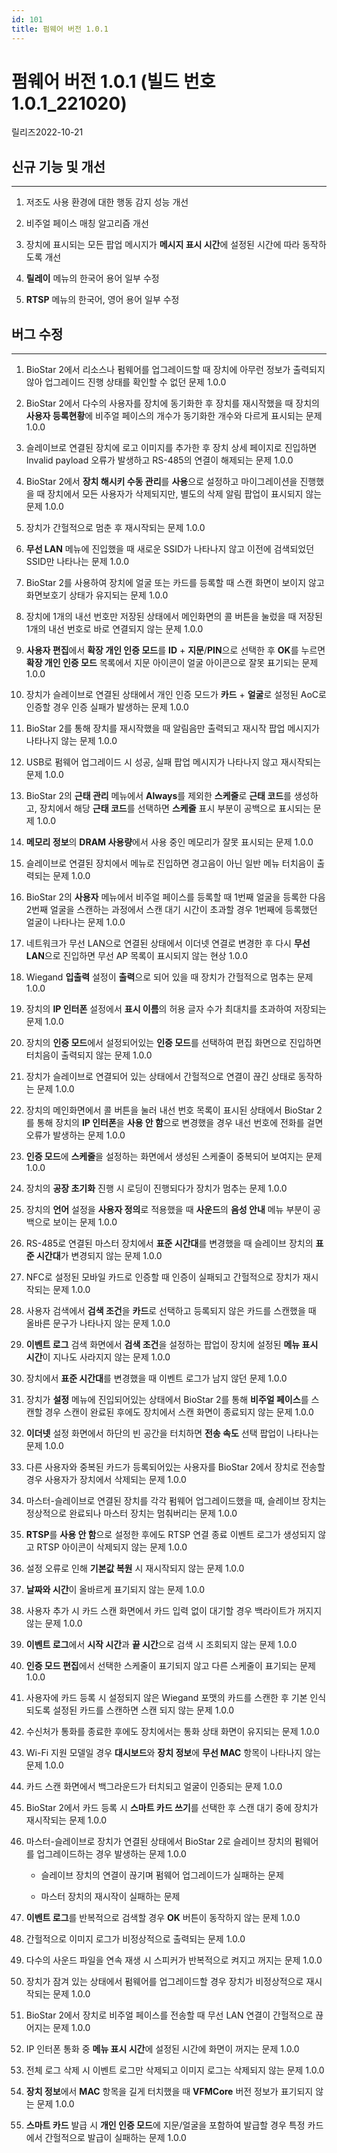 ```yaml
---
id: 101
title: 펌웨어 버전 1.0.1
---
```


# 펌웨어 버전 1.0.1 (빌드 번호 1.0.1_221020)

릴리즈<Separator/>2022-10-21

## 신규 기능 및 개선

---

1. 저조도 사용 환경에 대한 행동 감지 성능 개선

1. 비주얼 페이스 매칭 알고리즘 개선

1. 장치에 표시되는 모든 팝업 메시지가 **메시지 표시 시간**에 설정된 시간에 따라 동작하도록 개선

1. **릴레이** 메뉴의 한국어 용어 일부 수정

1. **RTSP** 메뉴의 한국어, 영어 용어 일부 수정

## 버그 수정

---

<BugLists>

1. BioStar 2에서 리소스나 펌웨어를 업그레이드할 때 장치에 아무런 정보가 출력되지 않아 업그레이드 진행 상태를 확인할 수 없던 문제 <Badge>1.0.0</Badge>

1. BioStar 2에서 다수의 사용자를 장치에 동기화한 후 장치를 재시작했을 때 장치의 **사용자 등록현황**에 비주얼 페이스의 개수가 동기화한 개수와 다르게 표시되는 문제 <Badge>1.0.0</Badge>

1. 슬레이브로 연결된 장치에 로고 이미지를 추가한 후 장치 상세 페이지로 진입하면 Invalid payload 오류가 발생하고 RS-485의 연결이 해제되는 문제 <Badge>1.0.0</Badge>

1. BioStar 2에서 **장치 해시키 수동 관리**를 **사용**으로 설정하고 마이그레이션을 진행했을 때 장치에서 모든 사용자가 삭제되지만, 별도의 삭제 알림 팝업이 표시되지 않는 문제 <Badge>1.0.0</Badge>

1. 장치가 간헐적으로 멈춘 후 재시작되는 문제 <Badge>1.0.0</Badge>

1. **무선 LAN** 메뉴에 진입했을 때 새로운 SSID가 나타나지 않고 이전에 검색되었던 SSID만 나타나는 문제 <Badge>1.0.0</Badge>

1. BioStar 2를 사용하여 장치에 얼굴 또는 카드를 등록할 때 스캔 화면이 보이지 않고 화면보호기 상태가 유지되는 문제 <Badge>1.0.0</Badge>

1. 장치에 1개의 내선 번호만 저장된 상태에서 메인화면의 콜 버튼을 눌렀을 때 저장된 1개의 내선 번호로 바로 연결되지 않는 문제 <Badge>1.0.0</Badge>

1. **사용자 편집**에서 **확장 개인 인증 모드**를 **ID** + **지문**/**PIN**으로 선택한 후 **OK**를 누르면 **확장 개인 인증 모드** 목록에서 지문 아이콘이 얼굴 아이콘으로 잘못 표기되는 문제 <Badge>1.0.0</Badge>

1. 장치가 슬레이브로 연결된 상태에서 개인 인증 모드가 **카드** + **얼굴**로 설정된 AoC로 인증할 경우 인증 실패가 발생하는 문제 <Badge>1.0.0</Badge>

1. BioStar 2를 통해 장치를 재시작했을 때 알림음만 출력되고 재시작 팝업 메시지가 나타나지 않는 문제 <Badge>1.0.0</Badge>

1. USB로 펌웨어 업그레이드 시 성공, 실패 팝업 메시지가 나타나지 않고 재시작되는 문제 <Badge>1.0.0</Badge>

1. BioStar 2의 **근태 관리** 메뉴에서 **Always**를 제외한 **스케줄**로 **근태 코드**를 생성하고, 장치에서 해당 **근태 코드**를 선택하면 **스케줄** 표시 부분이 공백으로 표시되는 문제 <Badge>1.0.0</Badge>

1. **메모리 정보**의 **DRAM 사용량**에서 사용 중인 메모리가 잘못 표시되는 문제 <Badge>1.0.0</Badge>

1. 슬레이브로 연결된 장치에서 메뉴로 진입하면 경고음이 아닌 일반 메뉴 터치음이 출력되는 문제 <Badge>1.0.0</Badge>

1. BioStar 2의 **사용자** 메뉴에서 비주얼 페이스를 등록할 때 1번째 얼굴을 등록한 다음 2번째 얼굴을 스캔하는 과정에서 스캔 대기 시간이 초과할 경우 1번째에 등록했던 얼굴이 나타나는 문제 <Badge>1.0.0</Badge>

1. 네트워크가 무선 LAN으로 연결된 상태에서 이더넷 연결로 변경한 후 다시 **무선 LAN**으로 진입하면 무선 AP 목록이 표시되지 않는 현상 <Badge>1.0.0</Badge>

1. Wiegand **입출력** 설정이 **출력**으로 되어 있을 때 장치가 간헐적으로 멈추는 문제 <Badge>1.0.0</Badge>

1. 장치의 **IP 인터폰** 설정에서 **표시 이름**의 허용 글자 수가 최대치를 초과하여 저장되는 문제 <Badge>1.0.0</Badge>

1. 장치의 **인증 모드**에서 설정되어있는 **인증 모드**를 선택하여 편집 화면으로 진입하면 터치음이 출력되지 않는 문제 <Badge>1.0.0</Badge>

1. 장치가 슬레이브로 연결되어 있는 상태에서 간헐적으로 연결이 끊긴 상태로 동작하는 문제 <Badge>1.0.0</Badge>

1. 장치의 메인화면에서 콜 버튼을 눌러 내선 번호 목록이 표시된 상태에서 BioStar 2를 통해 장치의 **IP 인터폰**을 **사용 안 함**으로 변경했을 경우 내선 번호에 전화를 걸면 오류가 발생하는 문제 <Badge>1.0.0</Badge>

1. **인증 모드**에 **스케줄**을 설정하는 화면에서 생성된 스케줄이 중복되어 보여지는 문제 <Badge>1.0.0</Badge>

1. 장치의 **공장 초기화** 진행 시 로딩이 진행되다가 장치가 멈추는 문제 <Badge>1.0.0</Badge>

1. 장치의 **언어** 설정을 **사용자 정의**로 적용했을 때 **사운드**의 **음성 안내** 메뉴 부분이 공백으로 보이는 문제 <Badge>1.0.0</Badge>

1. RS-485로 연결된 마스터 장치에서 **표준 시간대**를 변경했을 때 슬레이브 장치의 **표준 시간대**가 변경되지 않는 문제 <Badge>1.0.0</Badge>

1. NFC로 설정된 모바일 카드로 인증할 때 인증이 실패되고 간헐적으로 장치가 재시작되는 문제 <Badge>1.0.0</Badge>

1. 사용자 검색에서 **검색 조건**을 **카드**로 선택하고 등록되지 않은 카드를 스캔했을 때 올바른 문구가 나타나지 않는 문제 <Badge>1.0.0</Badge>

1. **이벤트 로그** 검색 화면에서 **검색 조건**을 설정하는 팝업이 장치에 설정된 **메뉴 표시 시간**이 지나도 사라지지 않는 문제 <Badge>1.0.0</Badge>

1. 장치에서 **표준 시간대**를 변경했을 때 이벤트 로그가 남지 않던 문제 <Badge>1.0.0</Badge>

1. 장치가 **설정** 메뉴에 진입되어있는 상태에서 BioStar 2를 통해 **비주얼 페이스**를 스캔할 경우 스캔이 완료된 후에도 장치에서 스캔 화면이 종료되지 않는 문제 <Badge>1.0.0</Badge>

1. **이더넷** 설정 화면에서 하단의 빈 공간을 터치하면 **전송 속도** 선택 팝업이 나타나는 문제 <Badge>1.0.0</Badge>

1. 다른 사용자와 중복된 카드가 등록되어있는 사용자를 BioStar 2에서 장치로 전송할 경우 사용자가 장치에서 삭제되는 문제 <Badge>1.0.0</Badge>

1. 마스터-슬레이브로 연결된 장치를 각각 펌웨어 업그레이드했을 때, 슬레이브 장치는 정상적으로 완료되나 마스터 장치는 멈춰버리는 문제 <Badge>1.0.0</Badge>

1. **RTSP**를 **사용 안 함**으로 설정한 후에도 RTSP 연결 종료 이벤트 로그가 생성되지 않고 RTSP 아이콘이 삭제되지 않는 문제 <Badge>1.0.0</Badge>

1. 설정 오류로 인해 **기본값 복원** 시 재시작되지 않는 문제 <Badge>1.0.0</Badge>

1. **날짜와 시간**이 올바르게 표기되지 않는 문제 <Badge>1.0.0</Badge>

1. 사용자 추가 시 카드 스캔 화면에서 카드 입력 없이 대기할 경우 백라이트가 꺼지지 않는 문제 <Badge>1.0.0</Badge>

1. **이벤트 로그**에서 **시작 시간**과 **끝 시간**으로 검색 시 조회되지 않는 문제 <Badge>1.0.0</Badge>

1. **인증 모드 편집**에서 선택한 스케줄이 표기되지 않고 다른 스케줄이 표기되는 문제 <Badge>1.0.0</Badge>

1. 사용자에 카드 등록 시 설정되지 않은 Wiegand 포맷의 카드를 스캔한 후 기본 인식되도록 설정된 카드를 스캔하면 스캔 되지 않는 문제 <Badge>1.0.0</Badge>

1. 수신처가 통화를 종료한 후에도 장치에서는 통화 상태 화면이 유지되는 문제 <Badge>1.0.0</Badge>

1. Wi-Fi 지원 모델일 경우 **대시보드**와 **장치 정보**에 **무선 MAC** 항목이 나타나지 않는 문제 <Badge>1.0.0</Badge>

1. 카드 스캔 화면에서 백그라운드가 터치되고 얼굴이 인증되는 문제 <Badge>1.0.0</Badge>

1. BioStar 2에서 카드 등록 시 **스마트 카드 쓰기**를 선택한 후 스캔 대기 중에 장치가 재시작되는 문제 <Badge>1.0.0</Badge>

1. 마스터-슬레이브로 장치가 연결된 상태에서 BioStar 2로 슬레이브 장치의 펌웨어를 업그레이드하는 경우 발생하는 문제 <Badge>1.0.0</Badge>

    - 슬레이브 장치의 연결이 끊기며 펌웨어 업그레이드가 실패하는 문제

    - 마스터 장치의 재시작이 실패하는 문제

1. **이벤트 로그**를 반복적으로 검색할 경우 **OK** 버튼이 동작하지 않는 문제 <Badge>1.0.0</Badge>

1. 간헐적으로 이미지 로그가 비정상적으로 출력되는 문제 <Badge>1.0.0</Badge>

1. 다수의 사운드 파일을 연속 재생 시 스피커가 반복적으로 켜지고 꺼지는 문제 <Badge>1.0.0</Badge>

1. 장치가 잠겨 있는 상태에서 펌웨어를 업그레이드할 경우 장치가 비정상적으로 재시작되는 문제 <Badge>1.0.0</Badge>

1. BioStar 2에서 장치로 비주얼 페이스를 전송할 때 무선 LAN 연결이 간헐적으로 끊어지는 문제 <Badge>1.0.0</Badge>

1. IP 인터폰 통화 중 **메뉴 표시 시간**에 설정된 시간에 화면이 꺼지는 문제 <Badge>1.0.0</Badge>

1. 전체 로그 삭제 시 이벤트 로그만 삭제되고 이미지 로그는 삭제되지 않는 문제 <Badge>1.0.0</Badge>

1. **장치 정보**에서 **MAC** 항목을 길게 터치했을 때 **VFMCore** 버전 정보가 표기되지 않는 문제 <Badge>1.0.0</Badge>

1. **스마트 카드** 발급 시 **개인 인증 모드**에 지문/얼굴을 포함하여 발급할 경우 특정 카드에서 간헐적으로 발급이 실패하는 문제 <Badge>1.0.0</Badge>

</BugLists>